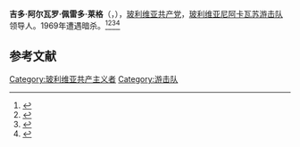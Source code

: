 '''吉多·阿尔瓦罗·佩雷多·莱格'''（{{lang-en|'''Guido Álvaro “Inti” Peredo Leigue'''}}，{{bd|1937年|4月30日|1969年|9月9日|catIdx=G}}），[[玻利维亚共产党|玻利维亚共产党]]，[[玻利维亚|玻利维亚]][[尼阿卡瓦苏游击队|尼阿卡瓦苏游击队]]领导人。1969年遭遇暗杀。<ref>{{Cite web |url=https://www.ecured.cu/Inti_Peredo |title=Inti Peredo - EcuRed |access-date=2020-10-24 |archive-date=2020-10-27 |archive-url=https://web.archive.org/web/20201027001502/https://www.ecured.cu/Inti_Peredo |dead-url=no }}</ref><ref>{{Cite web |url=https://www.marxists.org/espanol/peredo/index.htm |title=Inti Peredo (1937 - 1969) - Marxists Internet Archive |access-date=2020-10-24 |archive-date=2021-04-19 |archive-url=https://web.archive.org/web/20210419202959/https://www.marxists.org/espanol/peredo/index.htm |dead-url=no }}</ref><ref>{{Cite web |url=https://www.thetricontinental.org/zh-hans/newsletterissue/newsletter-7-2020-bolivia/ |title=我厌倦了把其他世界攥在我的拳头中：新闻稿七（2020） |access-date=2020-10-24 |archive-date=2020-10-31 |archive-url=https://web.archive.org/web/20201031085511/https://www.thetricontinental.org/zh-hans/newsletterissue/newsletter-7-2020-bolivia/ |dead-url=no }}</ref><ref>{{Cite web |url=https://www.marxists.org/chinese/guevara/paint-bio/07.htm |title=第七部分：玻利维亚：受难曲 |access-date=2020-10-24 |archive-date=2020-10-31 |archive-url=https://web.archive.org/web/20201031080238/https://www.marxists.org/chinese/guevara/paint-bio/07.htm |dead-url=no }}</ref>

== 参考文献 ==
{{Reflist}}

[[Category:玻利维亚共产主义者|Category:玻利维亚共产主义者]]
[[Category:游击队|Category:游击队]]